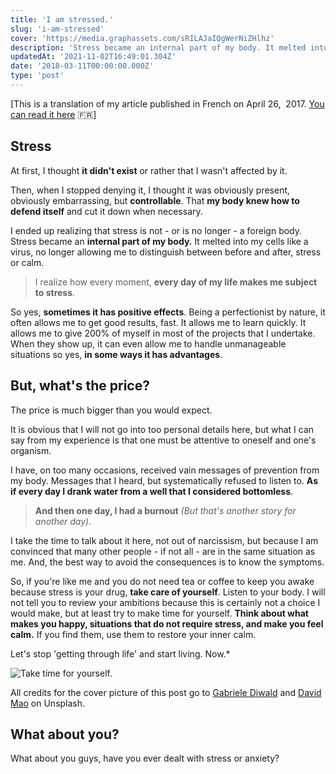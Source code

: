 ```yaml
---
title: 'I am stressed.'
slug: 'i-am-stressed'
cover: 'https://media.graphassets.com/sRILAJaIQgWerNiZHlhz'
description: 'Stress became an internal part of my body. It melted into my cells like a virus, no longer allowing me to distinguish between before and after, stress or calm.'
updatedAt: '2021-11-02T16:49:01.304Z'
date: '2018-03-11T00:00:00.000Z'
type: 'post'
---
```


\[This is a translation of my article published in French on April 26,  2017. [You can read it here](/fr/blog/le-stress/) 🇫🇷\]

## Stress

At first, I thought **it didn't exist** or rather that I wasn't affected by it.

Then, when I stopped denying it, I thought it was obviously present, obviously embarrassing, but **controllable**. That **my body knew how to defend itself** and cut it down when necessary.

I ended up realizing that stress is not - or is no longer - a foreign body. Stress became an **internal part of my body.** It melted into my cells like a virus, no longer allowing me to distinguish between before and after, stress or calm.

> I realize how every moment, **every day of my life makes me subject to stress**.

So yes, **sometimes it has positive effects**. Being a perfectionist by nature, it often allows me to get good results, fast. It allows me to learn quickly. It allows me to give 200% of myself in most of the projects that I undertake. When they show up, it can even allow me to handle unmanageable situations so yes, **in some ways it has advantages**.

## But, what's the price?

The price is much bigger than you would expect.

It is obvious that I will not go into too personal details here, but what I can say from my experience is that one must be attentive to oneself and one's organism.

I have, on too many occasions, received vain messages of prevention from my body. Messages that I heard, but systematically refused to listen to. **As if every day I drank water from a well that I considered bottomless**.

> **And then one day, I had a burnout** _(But that's another story for another day)_.

I take the time to talk about it here, not out of narcissism, but because I am convinced that many other people - if not all - are in the same situation as me. And, the best way to avoid the consequences is to know the symptoms.

So, if you're like me and you do not need tea or coffee to keep you awake because stress is your drug, **take care of yourself**. Listen to your body. I will not tell you to review your ambitions because this is certainly not a choice I would make, but at least try to make time for yourself. **Think about what makes you happy, situations that do not require stress, and make you feel calm.** If you find them, use them to restore your inner calm.

Let's stop 'getting through life' and start living. Now.\*

![Take time for yourself.](https://media.graphcms.com/Ybr0BNMpQY2iw9pCqVXL)

All credits for the cover picture of this post go to [Gabriele Diwald](https://unsplash.com/@gabrielediwald?utm_medium=referral&utm_campaign=photographer-credit&utm_content=creditBadge 'Download free do whatever you want high-resolution photos from Gabriele Diwald') and [David Mao](https://unsplash.com/@itsdavo?utm_medium=referral&utm_campaign=photographer-credit&utm_content=creditBadge 'Download free do whatever you want high-resolution photos from David Mao') on Unsplash.

## What about you?

What about you guys, have you ever dealt with stress or anxiety?
